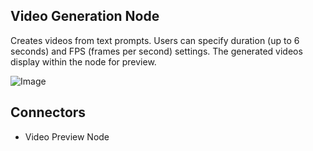 ## Video Generation Node

Creates videos from text prompts. Users can specify duration (up to 6 seconds) and FPS (frames per second) settings. The generated videos display within the node for preview.

![Image](/video-node.png)

## Connectors

- Video Preview Node
